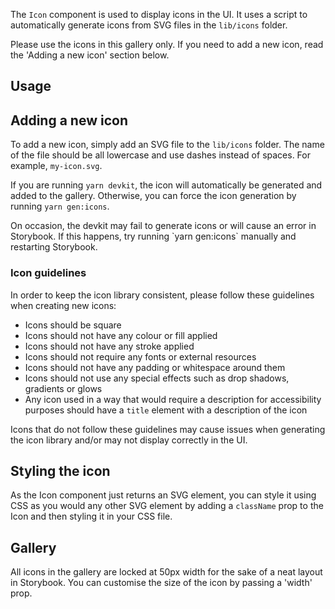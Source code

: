 

<Meta of={Stories} />

<Title type="alpha">Icon</Title>

The `Icon` component is used to display icons in the UI. It uses a script to
automatically generate icons from SVG files in the `lib/icons` folder.

<Tip type="warning">
  Please use the icons in this gallery only. If you need to add a new icon, read
  the 'Adding a new icon' section below.
</Tip>

## Usage

<Canvas withToolbar>
  <Story of={Stories.Primary} />
</Canvas>

## Adding a new icon

To add a new icon, simply add an SVG file to the `lib/icons` folder. The name of the file should be all lowercase and use dashes instead of spaces. For example, `my-icon.svg`.

If you are running `yarn devkit`, the icon will automatically be generated and added to the gallery. Otherwise, you can force the icon generation by running `yarn gen:icons`.

<Tip type="warning">
  On occasion, the devkit may fail to generate icons or will cause an error in
  Storybook. If this happens, try running `yarn gen:icons` manually and
  restarting Storybook.
</Tip>

### Icon guidelines

In order to keep the icon library consistent, please follow these guidelines when creating new icons:

- Icons should be square
- Icons should not have any colour or fill applied
- Icons should not have any stroke applied
- Icons should not require any fonts or external resources
- Icons should not have any padding or whitespace around them
- Icons should not use any special effects such as drop shadows, gradients or glows
- Any icon used in a way that would require a description for accessibility purposes should have a `title` element with a description of the icon

<Tip type="danger">
  Icons that do not follow these guidelines may cause issues when generating the
  icon library and/or may not display correctly in the UI.
</Tip>

## Styling the icon

As the Icon component just returns an SVG element, you can style it using CSS as you would any other SVG element by adding a `className` prop to the Icon and then styling it in your CSS file.

## Gallery

<Tip type="note">
  All icons in the gallery are locked at 50px width for the sake of a neat
  layout in Storybook. You can customise the size of the icon by passing a
  'width' prop.
</Tip>

<IconGallery />
